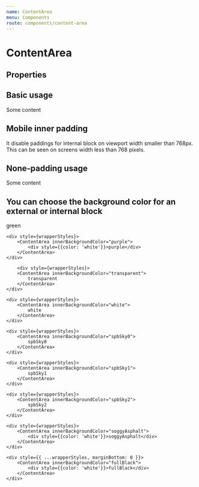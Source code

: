 ```yaml
---
name: ContentArea
menu: Components
route: components/content-area
---
```



# ContentArea

## Properties

<Props of={ContentArea} />

## Basic usage

<Playground>
    <ContentArea>Some content</ContentArea>
</Playground>

## Mobile inner padding

<Playground>
    <ContentArea outerBackgroundColor="spbSky0" mobileInnerPadding="none">
        It disable paddings for internal block on viewport width smaller than 768px.
        This can be seen on screens width less than 768 pixels.
    </ContentArea>
</Playground>

## None-padding usage

<Playground>
    <ContentArea innerPadding="none" innerBackgroundColor="white">
        Some content
    </ContentArea>
</Playground>

## You can choose the background color for an external or internal block

<Playground>
    <div style={wrapperStyles}>
        <ContentArea innerBackgroundColor="green">
            green
        </ContentArea>
    </div>

    <div style={wrapperStyles}>
        <ContentArea innerBackgroundColor="purple">
            <div style={{color: 'white'}}>purple</div>
        </ContentArea>
    </div>

        <div style={wrapperStyles}>
        <ContentArea innerBackgroundColor="transparent">
            transparent
        </ContentArea>
    </div>

    <div style={wrapperStyles}>
        <ContentArea innerBackgroundColor="white">
            white
        </ContentArea>
    </div>

    <div style={wrapperStyles}>
        <ContentArea innerBackgroundColor="spbSky0">
            spbSky0
        </ContentArea>
    </div>

    <div style={wrapperStyles}>
        <ContentArea innerBackgroundColor="spbSky1">
            spbSky1
        </ContentArea>
    </div>

    <div style={wrapperStyles}>
        <ContentArea innerBackgroundColor="spbSky2">
            spbSky2
        </ContentArea>
    </div>

    <div style={wrapperStyles}>
        <ContentArea innerBackgroundColor="soggyAsphalt">
            <div style={{color: 'white'}}>soggyAsphalt</div>
        </ContentArea>
    </div>

    <div style={{ ...wrapperStyles, marginBottom: 0 }}>
        <ContentArea innerBackgroundColor="fullBlack">
            <div style={{color: 'white'}}>fullBlack</div>
        </ContentArea>
    </div>
</Playground>
